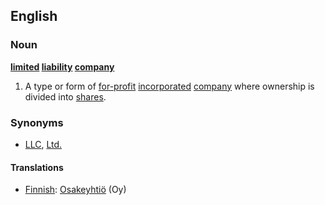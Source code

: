 ==English==
===Noun===
'''[[limited]] [[liability]] [[company]]'''
#A type or form of [[for-profit]] [[incorporated]] [[company]] where ownership is divided into [[share]]s.

===Synonyms===
*[[LLC]], [[Ltd.]]
====Translations====
 
*[[Finnish]]: [[Osakeyhtiö]] (Oy)